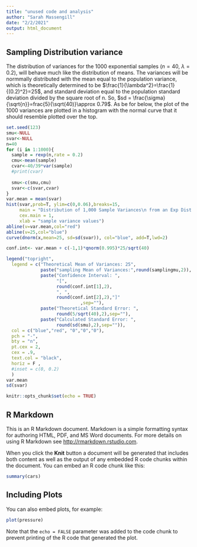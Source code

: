 ```yaml
---
title: "unused code and analysis"
author: "Sarah Massengill"
date: "2/2/2021"
output: html_document
---
```

## Sampling Distribution variance

The distribution of variances for the 1000 exponential samples ($n=40$, $\lambda=0.2$), will behave much like the distribution of means.  The variances will be normmally distributed with the mean equal to the population variance, which is theoretically determined to be $\frac{1}{\lambda^2}=\frac{1}{(0.2)^2}=25$, and standard deviation equal to the population standard deviation divided by the square root of n. So, $sd = \frac{\sigma}{\sqrt{n}}=frac{5}{\sqrt(40)}\approx 0.79$.  As be for below, the plot of the 1000 variances are plotted in a histogram with the normal curve that it should resemble plotted over the top.  

```r
set.seed(123)
smu<-NULL
svar<-NULL
n=40
for (i in 1:1000){
  sample = rexp(n,rate = 0.2)
  cmu<-mean(sample)
  cvar<-40/39*var(sample)
  #print(cvar)
  
  smu<-c(smu,cmu)
  svar<-c(svar,cvar)
}
var.mean = mean(svar)
hist(svar,prob=T, ylim=c(0,0.06),breaks=15,
     main = "Distribution of 1,000 Sample Variances\n from an Exp Dist with n = 40",
     cex.main = 1,
     xlab = "sample variance values")
abline(v=var.mean,col="red")
abline(v=25,col="blue")
curve(dnorm(x,mean=25, sd=sd(svar)), col="blue", add=T,lwd=2)

conf.int<- var.mean + c(-1,1)*qnorm(0.995)*25/sqrt(40)

legend("topright", 
  legend = c("Theoretical Mean of Variances: 25", 
             paste("sampling Mean of Variances:",round(samplingmu,2)), 
             paste("Confidence Interval: ",
                   "[",
                   round(conf.int[1],2),
                   ", ",
                   round(conf.int[2],2),"]"
                            ,sep=""),
             paste("Theoretical Standard Error: ",
                   round(5/sqrt(40),2),sep=""),
             paste("Calculated Standard Error: ",
                   round(sd(smu),2),sep="")),
  col = c("blue","red", "0","0","0"), 
  pch = "-", 
  bty = "n", 
  pt.cex = 2, 
  cex = .9, 
  text.col = "black", 
  horiz = F , 
  #inset = c(0, 0.2)
  )
var.mean
sd(svar)
```
```r
knitr::opts_chunk$set(echo = TRUE)
```

## R Markdown

This is an R Markdown document. Markdown is a simple formatting syntax for authoring HTML, PDF, and MS Word documents. For more details on using R Markdown see <http://rmarkdown.rstudio.com>.

When you click the **Knit** button a document will be generated that includes both content as well as the output of any embedded R code chunks within the document. You can embed an R code chunk like this:

```r
summary(cars)
```

## Including Plots

You can also embed plots, for example:

```r
plot(pressure)
```

Note that the `echo = FALSE` parameter was added to the code chunk to prevent printing of the R code that generated the plot.
